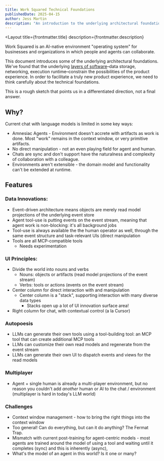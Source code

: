 ```yaml
---
title: Work Squared Technical Foundations
publishedDate: 2025-04-15
author: Jess Martin
description: "An introduction to the underlying architectural foundations of Work Squared, an AI-native environment for businesses and organizations."
---
```



<Layout 
  title={frontmatter.title}
  description={frontmatter.description}
>

<ArticleHeader
  title={frontmatter.title}
  author={frontmatter.author}
  publishedDate={frontmatter.publishedDate}
/>

<article class="prose prose-li:my-0 [&_li_ul]:mt-0 prose-compact">

Work Squared is an AI-native environment "operating system" for businesses and organizations in which people and agents can collaborate.

This document introduces some of the underlying architectural foundations. We've found that the underlying [layers of software](https://notes.jessmart.in/Lab+Notebook/Evergreen+Notes/Pace+Layers+for+Software)–data storage, networking, execution runtime–constrain the possibilities of the product experience. In order to facilitate a truly new product experience, we need to think carefully about the technical foundations.

This is a rough sketch that points us in a differentiated direction, not a final answer.

## Why?

Current chat with language models is limited in some key ways:

- Amnesiac Agents - Environment doesn't accrete with artifacts as work is done. Most "work" remains in the context window, or very primitive artifacts.
- No direct manipulation - not an even playing field for agent and human.
- Chats are sync and don't support have the naturalness and complexity of collaboration with a colleague.
- Environments aren't extensible - the domain model and functionality can't be extended at runtime.

## Features

### Data Innovations:

- Event-driven architecture means objects are merely read model projections of the underlying event store
- Agent tool-use is putting events on the event stream, meaning that agent work is non-blocking: it's all background jobs
- Tool-use is always available the the human operator as well, through the same event structure and task-relevant UIs (direct manipulation
- Tools are all MCP-compatible tools
  - Needs experimentation

### UI Principles:

- Divide the world into nouns and verbs
  - Nouns: objects or artifacts (read model projections of the event stream)
  - Verbs: tools or actions (events on the event stream)
- Center column for direct interaction with and manipulation
  - Center column is a "stack", supporting interaction with many diverse data types
    - Stacks open up a lot of UI innovation surface area!
- Right column for chat, with contextual control (a la Cursor)

### Autopoesis

- LLMs can generate their own tools using a tool-building tool: an MCP tool that can create additional MCP tools
- LLMs can customize their own read models and regenerate from the event stream
- LLMs can generate their own UI to dispatch events and views for the read models

### Multiplayer

- Agent + single human is already a multi-player environment, but no reason you couldn't add _another_ human or AI to the chat / environment (multiplayer is hard in today's LLM world)

### Challenges

- Context window management - how to bring the right things into the context window
- Too general! Can do everything, but can it do anything? The Fermat Trap.
- Mismatch with current post-training for agent-centric models - most agents are trained around the model of using a tool and waiting until it completes (sync) and this is inherently (async),
- What's the model of an agent in this world? Is it one or many?

</article>

</Layout>
